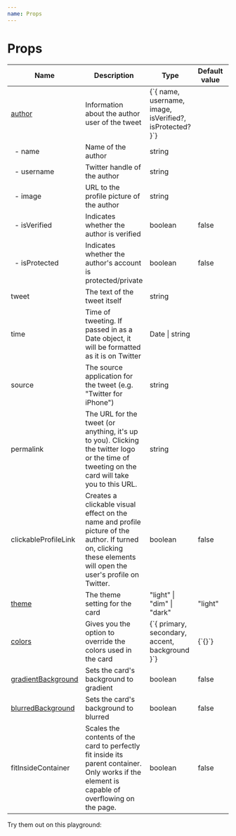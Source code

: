 ```yaml
---
name: Props
---
```



# Props

<table style={{ fontSize: '14px' }}>
    <thead>
        <tr>
            <th>Name</th>
            <th>Description</th>
            <th>Type</th>
            <th>Default value</th>
            <th>Required/Optional</th>
        </tr>
    </thead>
    <tbody>
        <tr>
            <td><a href="/intro#tweet-author-options">author</a></td>
            <td>Information about the author user of the tweet</td>
            <td>{`{ name, username, image, isVerified?, isProtected? }`}</td>
            <td></td>
            <td>Required</td>
        </tr>
        <tr>
            <td>&nbsp;&nbsp;- name</td>
            <td>Name of the author</td>
            <td>string</td>
            <td></td>
            <td>Required</td>
        </tr>
        <tr>
            <td>&nbsp;&nbsp;- username</td>
            <td>Twitter handle of the author</td>
            <td>string</td>
            <td></td>
            <td>Required</td>
        </tr>
        <tr>
            <td>&nbsp;&nbsp;- image</td>
            <td>URL to the profile picture of the author</td>
            <td>string</td>
            <td></td>
            <td>Required</td>
        </tr>
        <tr>
            <td>&nbsp;&nbsp;- isVerified</td>
            <td>Indicates whether the author is verified</td>
            <td>boolean</td>
            <td>false</td>
            <td>Optional</td>
        </tr>
        <tr>
            <td>&nbsp;&nbsp;- isProtected</td>
            <td>Indicates whether the author's account is protected/private</td>
            <td>boolean</td>
            <td>false</td>
            <td>Optional</td>
        </tr>
        <tr>
            <td>tweet</td>
            <td>The text of the tweet itself</td>
            <td>string</td>
            <td></td>
            <td>Required</td>
        </tr>
        <tr>
            <td>time</td>
            <td>Time of tweeting. If passed in as a Date object, it will be formatted as it is on Twitter</td>
            <td>Date | string</td>
            <td></td>
            <td>Required</td>
        </tr>
        <tr>
            <td>source</td>
            <td>The source application for the tweet (e.g. "Twitter for iPhone")</td>
            <td>string</td>
            <td></td>
            <td>Required</td>
        </tr>
        <tr>
            <td>permalink</td>
            <td>The URL for the tweet (or anything, it's up to you). Clicking the twitter logo or the time of tweeting on the card will take you to this URL.</td>
            <td>string</td>
            <td></td>
            <td>Optional</td>
        </tr>
        <tr>
            <td>clickableProfileLink</td>
            <td>Creates a clickable visual effect on the name and profile picture of the author. If turned on, clicking these elements will open the user's profile on Twitter.</td>
            <td>boolean</td>
            <td>false</td>
            <td>Optional</td>
        </tr>
        <tr>
            <td><a href="/styling#themes">theme</a></td>
            <td>The theme setting for the card</td>
            <td>"light" | "dim" | "dark"</td>
            <td>"light"</td>
            <td>Optional</td>
        </tr>
        <tr>
            <td><a href="/styling#colors">colors</a></td>
            <td>Gives you the option to override the colors used in the card</td>
            <td>{`{ primary, secondary, accent, background }`}</td>
            <td>{`{}`}</td>
            <td>Optional</td>
        </tr>
        <tr>
            <td><a href="/styling#gradient-background">gradientBackground</a></td>
            <td>Sets the card's background to gradient</td>
            <td>boolean</td>
            <td>false</td>
            <td>Optional</td>
        </tr>
        <tr>
            <td><a href="/styling#blurred-background">blurredBackground</a></td>
            <td>Sets the card's background to blurred</td>
            <td>boolean</td>
            <td>false</td>
            <td>Optional</td>
        </tr>
        <tr>
            <td>fitInsideContainer</td>
            <td>Scales the contents of the card to perfectly fit inside its parent container. Only works if the element is capable of overflowing on the page.</td>
            <td>boolean</td>
            <td>false</td>
            <td>Optional</td>
        </tr>
    </tbody>
</table>

Try them out on this playground:

<Playground>
    <OutsideContainer>
        <ParentContainer>
            <TweetCard
                author={{ 
                    name: 'dan mentos', 
                    username: 'DanMentos', 
                    image: 'https://pbs.twimg.com/profile_images/548378022768701441/2zz0Vk61_400x400.png',
                    isVerified: false,
                    isProtected: false
                }}
                tweet={
                    `[introducing girlfriend to my family]
                    me: this is my girlfriend janine
                    janine: hi
                    wife: what the fuck`
                }
                time={new Date(2016, 7, 11, 6, 14)} // try a string instead!
                source="TweetDeck"
                permalink="https://twitter.com/DanMentos/status/763589479055495168"
                theme="light"
                colors={{}}
                gradientBackground={false}
                blurredBackground={false}
                clickableProfileLink={false}
                fitInsideContainer={false}
            />
        </ParentContainer>
    </OutsideContainer>
</Playground>
